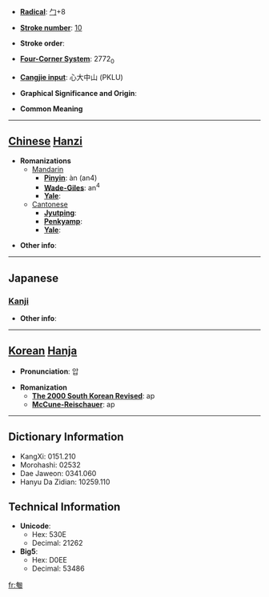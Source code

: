 * '''[[Wiktionary:Chinese radical index| Radical]]''': [[Wiktionary:Chinese radical index 勹|勹]]+8

* '''[[Wiktionary:Chinese total strokes index|Stroke number]]''': [[Wiktionary:Chinese total strokes index 10|10]]

* '''Stroke order''': 

* '''[[Wiktionary:Chinese four corner index|Four-Corner System]]''': 2772<sub>0</sub>

* '''[[Wiktionary:Chinese Cangjie index|Cangjie input]]''': 心大中山 (PKLU)

* '''Graphical Significance and Origin''': 

* '''Common Meaning'''

----

== [[Chinese]] [[Hanzi]] ==

* '''Romanizations'''
** [[Mandarin]]
*** '''[[Pinyin]]''': àn (an4)
*** '''[[Wade-Giles]]''': an<sup>4</sup>
*** '''[[Yale]]''': 
**[[Cantonese]]
***'''[[Jyutping]]''':
***'''[[Penkyamp]]''': 
***'''[[Yale]]''': 

* '''Other info''': 

----

==Japanese==
===[[Kanji]]===
{{kanji|on readings=[[おう]] (ō)
|kun readings=[[おごらない]] (ogoranai)
}}

* '''Other info''':  

----

== [[Korean]] [[Hanja]] ==

* '''Pronunciation''': 압

* '''Romanization'''
** '''[[The 2000 South Korean Revised Romanization|The 2000 South Korean Revised]]''': ap
** '''[[McCune-Reischauer]]''': ap

----

== Dictionary Information ==

* KangXi: 0151.210
* Morohashi: 02532
* Dae Jaweon: 0341.060
* Hanyu Da Zidian: 10259.110

== Technical Information ==

* '''Unicode''':
** Hex: 530E
** Decimal: 21262
* '''Big5''':
** Hex: D0EE
** Decimal: 53486

[[fr:匎]]